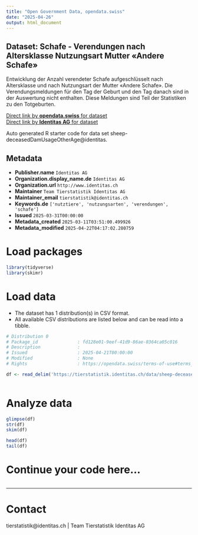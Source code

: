 ```yaml
---
title: "Open Government Data, opendata.swiss"
date: "2025-04-26"
output: html_document
---
```


## Dataset: Schafe - Verendungen nach Altersklasse Nutzungsart Mutter «Andere Schafe»

Entwicklung der Anzahl verendeter Schafe aufgeschlüsselt nach Altersklasse und nach Nutzungsart der Mutter «Andere Schafe». Die Verendungsmeldungen für den Tag der Geburt und den Tag danach sind in der Auswertung nicht enthalten. Diese Meldungen sind Teil der Statistiken zu den Totgeburten.

[Direct link by **opendata.swiss** for dataset](https://opendata.swiss/de/dataset/schafe-verendungen-nach-altersklasse-nutzungsart-mutter-andere-schafe)<br>
[Direct link by **Identitas AG** for dataset](https://tierstatistik.identitas.ch/)

Auto generated R starter code for data set sheep-deceasedDamUsageOtherAge@identitas.

## Metadata

- **Publisher.name** `Identitas AG`
- **Organization.display_name.de** `Identitas AG`
- **Organization.url** `http://www.identitas.ch`
- **Maintainer** `Team Tierstatistik Identitas AG`
- **Maintainer_email** `tierstatistik@identitas.ch`
- **Keywords.de** `['nutztiere', 'nutzungsarten', 'verendungen', 'schafe']`
- **Issued** `2025-03-31T00:00:00`
- **Metadata_created** `2025-03-11T03:51:00.499926`
- **Metadata_modified** `2025-04-22T04:17:02.280759`


# Load packages

```r

library(tidyverse)
library(skimr)

```

# Load data

-   The dataset has 1 distribution(s) in CSV format.
-   All available CSV distributions are listed below and can be read into a tibble.

```r

# Distribution 0
# Package_id               : fd128e01-9eef-41d9-86ae-8364ca05c016
# Description              : 
# Issued                   : 2025-04-21T00:00:00
# Modified                 : None
# Rights                   : https://opendata.swiss/terms-of-use#terms_by

df <- read_delim('https://tierstatistik.identitas.ch/data/sheep-deceasedDamUsageOtherAge.csv')



```

# Analyze data

```r

glimpse(df)
str(df)
skim(df)

head(df)
tail(df)

```

# Continue your code here...

```r

```

------------------------------------------------------------------------

# Contact

tierstatistik@identitas.ch | Team Tierstatistik Identitas AG
